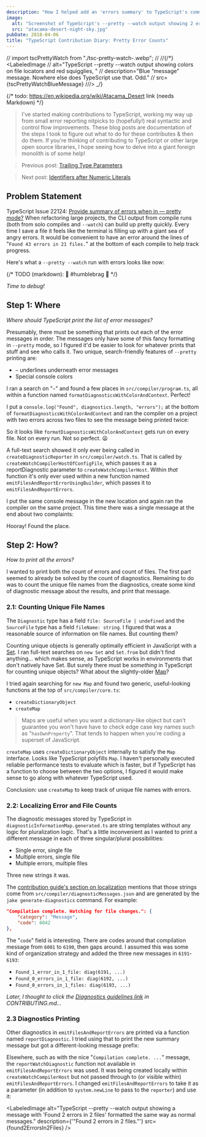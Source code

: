 ```yaml
---
description: "How I helped add an 'errors summary' to TypeScript's command-line --pretty --watch mode."
image:
  alt: "Screenshot of TypeScript's --pretty --watch output showing 2 errors in a file, with colors in file names, error locations, and red squigglies."
  src: "atacama-desert-night-sky.jpg"
pubDate: 2018-04-06
title: "TypeScript Contribution Diary: Pretty Error Counts"
---
```


// import tscPrettyWatch from "./tsc-pretty-watch-.webp";
//
//{/*} <LabeledImage
//	alt="TypeScript --pretty --watch output showing colors on file locators and red squigglies, "
//	description="Blue “message” message. Nowhere else does TypeScript use that. Odd."
//	src={tscPrettyWatchBlueMessage}
///> _/}

{/* todo: https://en.wikipedia.org/wiki/Atacama_Desert link (needs Markdown) */}

<LabeledImage
	alt="Parked shiny chrome trailer outside with trees and a hill in the background."
	description="The night sky in the Atacama Desert. It's pretty."
	original="https://commons.wikimedia.org/wiki/File:VLT_Cerro_Paranal_Total_Lunar_Eclipse_21_December_2010.jpg#"
	src={atacamaDesertNightSky}
/>

> I've started making contributions to TypeScript, working my way up from small error reporting nitpicks to (hopefully!) real syntactic and control flow improvements.
> These blog posts are documentation of the steps I took to figure out what to do for these contributes & then do them.
> If you're thinking of contributing to TypeScript or other large open source libraries, I hope seeing how to delve into a giant foreign monolith is of some help!

> Previous post: [Trailing Type Parameters](./typescript-contribution-diary-trailing-type-parameters)

> Next post: [Identifiers after Numeric Literals](./typescript-contribution-diary-identifiers-after-numeric-literals)

## Problem Statement

TypeScript Issue 22124: [Provide summary of errors when in — pretty mode?](https://github.com/Microsoft/TypeScript/issues/22124)
When refactoring large projects, the CLI output from compile runs (both from solo compiles and `--watch`) can build up pretty quickly.
Every time I save a file it feels like the terminal is filling up with a giant sea of angry errors.
It would be convenient to have an error around the lines of "`Found 43 errors in 21 files.`" at the bottom of each compile to help track progress.

Here's what a `--pretty --watch` run with errors looks like now:

<LabeledImage
	alt="TypeScript --pretty --watch output showing colors on file locators and red squigglies, but no error summary at the end"
	src={tscPrettyWatchBefore}
/>

{/* TODO (markdown): 🌈 #humblebrag 🌈 */}

_Time to debug!_

## Step 1: Where

_Where should TypeScript print the list of error messages?_

Presumably, there must be something that prints out each of the error messages in order.
The messages only have some of this fancy formatting in `--pretty` mode, so I figured it'd be easier to look for whatever prints that stuff and see who calls it.
Two unique, search-friendly features of `--pretty` printing are:

- `~` underlines underneath error messages
- Special console colors

I ran a search on "`~`" and found a few places in `src/compiler/program.ts`, all within a function named `formatDiagnosticsWithColorAndContext`.
Perfect!

I put a `console.log("Found", diagnostics.length, "errors");` at the bottom of `formatDiagnosticsWithColorAndContext` and ran the compiler on a project with two errors across two files to see the message being printed twice:

<LabeledImage
	alt="TypeScript --pretty --watch output showing colors on file locators and red squigglies, and 'Found 1 complaints' just before each of the two file complaints"
	description="Awww..."
	src={tscPrettyWatch1Complaints}
/>

So it looks like `formatDiagnosticsWithColorAndContext` gets run on every file.
Not on every run.
Not so perfect.
😦

A full-text search showed it only ever being called in `createDiagnosticReporter` in `src/compiler/watch.ts`.
That is called by `createWatchCompilerHostOfConfigFile`, which passes it as a reportDiagnostic parameter to `createWatchCompilerHost`.
Within _that_ function it's only ever used within a new function named `emitFilesAndReportErrorUsingBuilder`, which passes it to `emitFilesAndReportErrors`.

I put the same console message in the new location and again ran the compiler on the same project.
This time there was a single message at the end about two complaints:

<LabeledImage
	alt="TypeScript --pretty --watch output showing colors on file locators and red squigglies, and 'Found 2 complaints' without formatting after the list of type errors"
	description="🎉🎉🎉"
	src={tscPrettyWatch2ComplaintsPlain}
/>

Hooray!
Found the place.

## Step 2: How?

_How to print all the errors?_

I wanted to print both the count of errors and count of files.
The first part seemed to already be solved by the count of diagnostics.
Remaining to do was to count the unique file names from the diagnostics, create some kind of diagnostic message about the results, and print that message.

### 2.1: Counting Unique File Names

The `Diagnostic` type has a field `file: SourceFile | undefined` and the `SourceFile` type has a field `fileName: string`.
I figured that was a reasonable source of information on file names.
But counting them?

Counting unique objects is generally optimally efficient in JavaScript with a [Set](https://developer.mozilla.org/en-US/docs/Web/JavaScript/Reference/Global_Objects/Set).
I ran full-text searches on `new Set` and `Set.from` but didn't find anything… which makes sense, as TypeScript works in environments that don't natively have Set.
But surely there must be _something_ in TypeScript for counting unique objects? What about the slightly-older [Map](https://developer.mozilla.org/en-US/docs/Web/JavaScript/Reference/Global_Objects/Map)?

I tried again searching for `new Map` and found two generic, useful-looking functions at the top of `src/compiler/core.ts`:

- `createDictionaryObject`
- `createMap`

> Maps are useful when you want a dictionary-like object but can't guarantee you won't have have to check edge case key names such as "`hasOwnProperty`".
> That tends to happen when you're coding a superset of JavaScript.

`createMap` uses `createDictionaryObject` internally to satisfy the `Map` interface.
Looks like TypeScript polyfills `Map`.
I haven't personally executed reliable performance tests to evaluate which is faster, but if TypeScript has a function to choose between the two options, I figured it would make sense to go along with whatever TypeScript used.

Conclusion: use `createMap` to keep track of unique file names with errors.

### 2.2: Localizing Error and File Counts

The diagnostic messages stored by TypeScript in `diagnosticInformationMap.generated.ts` are string templates without any logic for pluralization logic.
That's a little inconvenient as I wanted to print a different message in each of three singular/plural possibilities:

- Single error, single file
- Multiple errors, single file
- Multiple errors, multiple files

Three new strings it was.

The [contribution guide's section on localization](https://github.com/microsoft/TypeScript/blob/b87e3018226262ea195a56abfb000a80b92c8f8c/CONTRIBUTING.md#localization) mentions that those strings come from `src/compiler/diagnosticMessages.json` and are generated by the `jake generate-diagnostics` command.
For example:

```json
"Compilation complete. Watching for file changes.": {
    "category": "Message",
    "code": 6042
},
```

The "`code`" field is interesting.
There are codes around that compilation message from `6001` to `6190`, then gaps around. I assumed this was some kind of organization strategy and added the three new messages in `6191`-`6193`:

- `Found_1_error_in_1_file: diag(6191, ...)`
- `Found_0_errors_in_1_file: diag(6192, ...)`
- `Found_0_errors_in_1_files: diag(6193, ...)`

_Later, I thought to click the [Diagnostics guidelines link](https://github.com/Microsoft/TypeScript/wiki/Coding-guidelines#diagnostic-messages) in CONTRIBUTING.md..._

### 2.3 Diagnostics Printing

Other diagnostics in `emitFilesAndReportErrors` are printed via a function named `reportDiagnostic`.
I tried using that to print the new summary message but got a different-looking message prefix:

<LabeledImage
	alt="TypeScript --pretty --watch output showing colors on file locators and red squigglies, with a blue message before a diganostic saying 'Found 2 errors in 2 files.'"
	description="Blue “message” message. Nowhere else does TypeScript use that. Odd."
	src={tscPrettyWatchBlueMessage}
/>

Elsewhere, such as with the nice "`Compilation complete. ...`" message, the `reportWatchDiagnostic` function not available in `emitFilesAndReportErrors` was used.
It was being created locally within `createWatchCompilerHost` but not passed through to (or visible within) `emitFilesAndReportErrors`.
I changed `emitFilesAndReportErrors` to take it as a parameter (in addition to `system.newLine` to pass to the `reporter`) and use it:

<LabeledImage
	alt="TypeScript --pretty --watch output showing a message with 'Found 2 errors in 2 files' formatted the same way as normal messages."
	description={'"Found 2 errors in 2 files."'}
	src={found2ErrorsIn2Files}
/>
